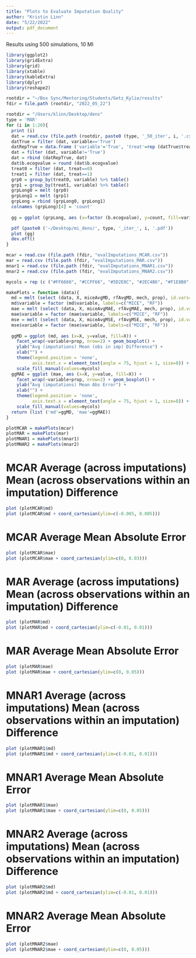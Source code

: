 ```yaml
---
title: "Plots to Evaluate Imputation Quality"
author: "Kristin Linn"
date: "5/22/2022"
output: pdf_document
---
```


Results using 500 simulations, 10 MI

```r
library(ggplot2)
library(gridExtra)
library(grid)
library(xtable)
library(kableExtra)
library(dplyr)
library(reshape2)

rootdir = "~/Box Sync/Mentoring/Students/Getz_Kylie/results"
fdir = file.path (rootdir, "2022_05_22")

rootdir = "/Users/klinn/Desktop/dens"
type = 'MAR'
for (i in 1:20){
  print (i)
  dat = read.csv (file.path (rootdir, paste0 (type, '_50_iter', i, '.csv')))
  datTrue = filter (dat, variable=='True')
  datRepTrue = data.frame ('variable'='True', 'treat'=rep (datTrue$treat, 10), 'b.ecogvalue'=rep (datTrue$b.ecogvalue, 10)) 
  dat = filter (dat, variable!='True')
  dat = rbind (datRepTrue, dat)
  dat$b.ecogvalue = round (dat$b.ecogvalue)
  treat0 = filter (dat, treat==0)
  treat1 = filter (dat, treat==1)
  grp0 = group_by(treat0, variable) %>% table()
  grp1 = group_by(treat1, variable) %>% table()
  grpLong0 = melt (grp0)
  grpLong1 = melt (grp1)
  grpLong = rbind (grpLong0, grpLong1)
  colnames (grpLong)[4] = 'count'
  
  gg = ggplot (grpLong, aes (x=factor (b.ecogvalue), y=count, fill=variable)) + geom_col(aes (color=variable), position = 'dodge') + facet_wrap(~treat)

  pdf (paste0 ('~/Desktop/mi_dens/', type, '_iter_', i, '.pdf'))
  plot (gg)
  dev.off()
}

```


```r
mcar = read.csv (file.path (fdir, "evalImputations_MCAR.csv"))
mar = read.csv (file.path (fdir, "evalImputations_MAR.csv"))
mnar1 = read.csv (file.path (fdir, "evalImputations_MNAR1.csv"))
mnar2 = read.csv (file.path (fdir, "evalImputations_MNAR2.csv"))

mycols = rep (c ("#FF6666", "#CCFF66", "#5D2E8C", "#2EC4B6", "#F1E8B8", "#EE60F0", "#EC9DED", "#F1CEF1", "#FFAA00", "#FFCD6A", "#FFDC97", "#A0A0A0", "#E9E5E1", "#71FCFE", "#CDFFFD"), 5)

makePlots = function (data){
  md = melt (select (data, X, miceAvgMD, rfAvgMD, mech, prop), id.vars=c("X", "mech", "prop"))
  md$variable = factor (md$variable, labels=c("MICE", "RF"))
  mae = melt (select (data, X, miceAvgMAE, rfAvgMAE, mech, prop), id.vars=c("X", "mech", "prop"))
  mae$variable = factor (mae$variable, labels=c("MICE", "RF"))
  mse = melt (select (data, X, miceAvgMSE, rfAvgMSE, mech, prop), id.vars=c("X", "mech", "prop"))
  mse$variable = factor (mse$variable, labels=c("MICE", "RF"))
  
  ggMD = ggplot (md, aes (x=X, y=value, fill=X)) + 
    facet_wrap(~variable+prop, nrow=2) + geom_boxplot() +
    ylab("Avg (imputations) Mean (obs in imp) Difference") +
    xlab("") +
    theme(legend.position = 'none',          
          axis.text.x = element_text(angle = 75, hjust = 1, size=8)) +
    scale_fill_manual(values=mycols)
  ggMAE = ggplot (mae, aes (x=X, y=value, fill=X)) + 
    facet_wrap(~variable+prop, nrow=2) + geom_boxplot() +
    ylab("Avg (imputations) Mean Abs Error") +
    xlab("") +
    theme(legend.position = 'none',          
          axis.text.x = element_text(angle = 75, hjust = 1, size=8)) +
    scale_fill_manual(values=mycols)
  return (list ('md'=ggMD, 'mae'=ggMAE))
}

plotMCAR = makePlots(mcar)
plotMAR = makePlots(mar)
plotMNAR1 = makePlots(mnar1)
plotMNAR2 = makePlots(mnar2)
```

# MCAR Average (across imputations) Mean (across observations within an imputation) Difference
```r
plot (plotMCAR$md)
plot (plotMCAR$md + coord_cartesian(ylim=c(-0.005, 0.005)))
```

\newpage

# MCAR Average Mean Absolute Error
```r
plot (plotMCAR$mae)
plot (plotMCAR$mae + coord_cartesian(ylim=c(0, 0.03)))
```

\newpage

# MAR Average (across imputations) Mean (across observations within an imputation) Difference
```r
plot (plotMAR$md)
plot (plotMAR$md + coord_cartesian(ylim=c(-0.01, 0.01)))
```

\newpage

# MAR Average Mean Absolute Error
```r
plot (plotMAR$mae)
plot (plotMAR$mae + coord_cartesian(ylim=c(0, 0.05)))
```

\newpage

# MNAR1 Average (across imputations) Mean (across observations within an imputation) Difference
```r
plot (plotMNAR1$md)
plot (plotMNAR1$md + coord_cartesian(ylim=c(-0.01, 0.01)))
```

\newpage

# MNAR1 Average Mean Absolute Error
```r
plot (plotMNAR1$mae)
plot (plotMNAR1$mae + coord_cartesian(ylim=c(0, 0.05)))
```

\newpage

# MNAR2 Average (across imputations) Mean (across observations within an imputation) Difference
```r
plot (plotMNAR2$md)
plot (plotMNAR2$md + coord_cartesian(ylim=c(-0.01, 0.01)))
```

\newpage

# MNAR2 Average Mean Absolute Error
```r
plot (plotMNAR2$mae)
plot (plotMNAR2$mae + coord_cartesian(ylim=c(0, 0.05)))
```




